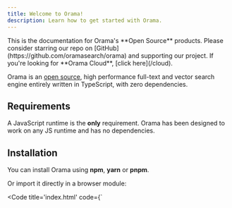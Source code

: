 ```yaml
---
title: Welcome to Orama!
description: Learn how to get started with Orama.
---
```


<ShowcaseCTA title="Are you looking for Orama Cloud?">
  This is the documentation for Orama's **Open Source** products. Please consider starring our repo on [GitHub](https://github.com/oramasearch/orama) and supporting our project. If you're looking for **Orama Cloud**, [click here](/cloud).
</ShowcaseCTA>

<br />

Orama is an <a href="https://github.com/oramasearch/orama" target="_blank">open source</a>, high performance full-text and vector search engine entirely written in TypeScript, with zero dependencies. 

## Requirements

A JavaScript runtime is the **only** requirement. Orama has been designed to work on any JS runtime and has no dependencies.

## Installation

You can install Orama using **npm**, **yarn** or **pnpm**.

<Install pkg="@orama/orama" />

Or import it directly in a browser module:

<Code title='index.html' code={`<html>
  <body>
    <script type="module">
        create,
        search,
        insert,
      } from "https://unpkg.com/@orama/orama@latest/dist/index.js";

      // ...
    </script>
  </body>
</html>`} lang="html"/>

## Basic usage

```ts copy
import { create, search, insert } from "@orama/orama";

const db = create({
  schema: {
    name: "string",
    description: "string",
    price: "number",
    meta: {
      rating: "number",
    },
  },
});

insert(db, {
  name: "Wireless Headphones",
  description:
    "Experience immersive sound quality with these noise-cancelling wireless headphones.",
  price: 99.99,
  meta: {
    rating: 4.5,
  },
});

const searchResult = search(db, {
  term: "headphones",
});

console.log(searchResult.hits.map((hit) => hit.document));
```

For more information, check out the [Usage](/open-source/usage/create) section.

# CommonJS Imports

Orama ships **ESM** modules by default. This allows us to move faster when providing new features and bug fixes, as well as using the `"exports"` field in `package.json` to provide a better developer experience.

CommonJS imports are still supported, but we suggest you to migrate to ESM.

## TypeScript

Set `moduleResolution` in the `compilerOptions` in your `tsconfig.json` to be either `Node16` or `NodeNext`.

When importing types, always refer to the standard orama import:

```ts copy
import type { Language } from "@orama/orama";
```

# Community Rewards

![Orama Community Rewards](/misc/community-rewards.webp)

Are you using Orama in production? Have you written an article or made a YouTube video on Orama? [Contact us](mailto:info@orama.com) to get some Orama swag in return!
